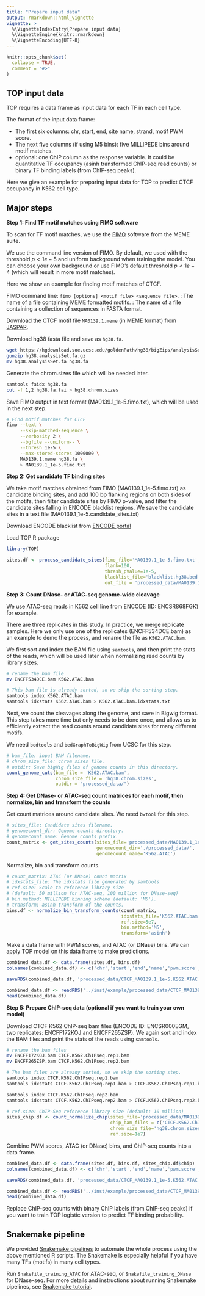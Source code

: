```yaml
---
title: "Prepare input data"
output: rmarkdown::html_vignette
vignette: >
  %\VignetteIndexEntry{Prepare input data}
  %\VignetteEngine{knitr::rmarkdown}
  %\VignetteEncoding{UTF-8}
---
```


```r
knitr::opts_chunk$set(
  collapse = TRUE,
  comment = "#>"
)
```

TOP input data
--------------
TOP requires a data frame as input data for each TF in each cell type. 

The format of the input data frame:

- The first six columns: chr, start, end, site name, strand, motif PWM score.
- The next five columns (if using M5 bins): five MILLIPEDE bins around motif matches. 
- optional: one ChIP column as the response variable. 
It could be quantitative TF occupancy 
(asinh transformed ChIP-seq read counts) or 
binary TF binding labels (from ChIP-seq peaks).


Here we give an example for preparing input data for TOP to predict CTCF occupancy 
in K562 cell type.

Major steps
--------------

**Step 1: Find TF motif matches using FIMO software**

To scan for TF motif matches, we use the [FIMO](http://meme-suite.org/doc/fimo.html?man_type=web)
software from the MEME suite.

We use the command line version of FIMO. By default, we used 
with the threshold $p < 1e-5$ and uniform background when training the model. 
You can choose your own background or use FIMO's default threshold $p < 1e-4$ 
(which will result in more motif matches).

Here we show an example for finding motif matches of CTCF. 

FIMO command line: `fimo [options] <motif file> <sequence file>`.
<motif file>: The name of a file containing MEME formatted motifs. 
<sequence file>: The name of a file containing a collection of sequences in FASTA format.

Download the CTCF motif file `MA0139.1.meme` (in MEME format)
from [JASPAR](https://jaspar.genereg.net/matrix/MA0139.1/). 

Download hg38 fasta file and save as `hg38.fa`.
```bash
wget https://hgdownload.soe.ucsc.edu/goldenPath/hg38/bigZips/analysisSet/hg38.analysisSet.fa.gz
gunzip hg38.analysisSet.fa.gz
mv hg38.analysisSet.fa hg38.fa
```

Generate the chrom.sizes file which will be needed later.
```bash
samtools faidx hg38.fa
cut -f 1,2 hg38.fa.fai > hg38.chrom.sizes
```

Save FIMO output in text format (MA0139.1_1e-5.fimo.txt), 
which will be used in the next step. 

```bash
# Find motif matches for CTCF
fimo --text \
     --skip-matched-sequence \
     --verbosity 2 \
     --bgfile --uniform-- \
     --thresh 1e-5 \
     --max-stored-scores 1000000 \
     MA0139.1.meme hg38.fa \
     > MA0139.1_1e-5.fimo.txt
```

**Step 2: Get candidate TF binding sites**

We take motif matches obtained from FIMO (MA0139.1_1e-5.fimo.txt) 
as candidate binding sites, and add 100 bp flanking regions on 
both sides of the motifs, then filter candidate sites by FIMO p-value, and
filter the candidate sites falling in ENCODE blacklist regions. 
We save the candidate sites in a text file (MA0139.1_1e-5.candidate_sites.txt)

Download ENCODE blacklist from [ENCODE portal](https://www.encodeproject.org/annotations/ENCSR636HFF/)

Load TOP R package
```r
library(TOP)
```

```r
sites.df <- process_candidate_sites(fimo_file='MA0139.1_1e-5.fimo.txt', 
                                    flank=100, 
                                    thresh_pValue=1e-5, 
                                    blacklist_file='blacklist.hg38.bed.gz',
                                    out_file = 'processed_data/MA0139.1_1e-5.candidate_sites.txt')
```

**Step 3: Count DNase- or ATAC-seq genome-wide cleavage**

We use ATAC-seq reads in K562 cell line from ENCODE (ID: ENCSR868FGK) for example. 

There are three replicates in this study. In practice, we merge replicate samples.
Here we only use one of the replicates (ENCFF534DCE.bam) as an example 
to demo the process, and rename the file as `K562.ATAC.bam`.

We first sort and index the BAM file using `samtools`,
and then print the stats of the reads, which will be used later 
when normalizing read counts by library sizes.

```bash
# rename the bam file
mv ENCFF534DCE.bam K562.ATAC.bam

# This bam file is already sorted, so we skip the sorting step. 
samtools index K562.ATAC.bam
samtools idxstats K562.ATAC.bam > K562.ATAC.bam.idxstats.txt
```

Next, we count the cleavages along the genome, 
and save in Bigwig format. 
This step takes more time but only needs to be done once, 
and allows us to efficiently extract the read counts around candidate sites
for many different motifs.

We need `bedtools` and `bedGraphToBigWig` from UCSC for this step.
```r
# bam_file: input BAM filename.
# chrom_size_file: chrom sizes file.
# outdir: Save bigWig files of genome counts in this directory.
count_genome_cuts(bam_file = 'K562.ATAC.bam', 
                  chrom_size_file = 'hg38.chrom.sizes', 
                  outdir = "processed_data/")
```

**Step 4: Get DNase- or ATAC-seq count matrices for each motif, then normalize, bin and transform the counts**

Get count matrices around candidate sites.
We need `bwtool` for this step.
```r
# sites_file: Candidate sites filename.
# genomecount_dir: Genome counts directory.
# genomecount_name: Genome counts prefix.
count_matrix <- get_sites_counts(sites_file='processed_data/MA0139.1_1e-5.candidate_sites.txt', 
                                 genomecount_dir='./processed_data/',
                                 genomecount_name='K562.ATAC')

```

Normalize, bin and transform counts.
```r
# count_matrix: ATAC (or DNase) count matrix
# idxstats_file: The idxstats file generated by samtools
# ref.size: Scale to reference library size 
# (default: 50 million for ATAC-seq, 100 million for DNase-seq)
# bin.method: MILLIPEDE binning scheme (default: 'M5').
# transform: asinh transform of the counts.
bins.df <- normalize_bin_transform_counts(count_matrix, 
                                          idxstats_file='K562.ATAC.bam.idxstats.txt', 
                                          ref.size=5e7,
                                          bin.method='M5',
                                          transform='asinh')
```

Make a data frame with PWM scores, and ATAC (or DNase) bins. 
We can apply TOP model on this data frame to make predictions.
```r
combined_data.df <- data.frame(sites.df, bins.df)
colnames(combined_data.df) <- c('chr','start','end','name','pwm.score','strand','p.value', paste0('bin', 1:ncol(bins.df)))

saveRDS(combined_data.df, 'processed_data/CTCF_MA0139.1_1e-5.K562.ATAC.M5.combined.data.rds')
```

```r
combined_data.df <- readRDS('../inst/example/processed_data/CTCF_MA0139.1_1e-5.K562.ATAC.M5.combined.data.rds')
head(combined_data.df)
```

**Step 5: Prepare ChIP-seq data (optional if you want to train your own model)**

Download CTCF K562 ChIP-seq bam files (ENCODE ID: ENCSR000EGM, two replicates: ENCFF172KOJ and ENCFF265ZSP).
We again sort and index the BAM files and print the stats of the reads using `samtools`.

```bash
# rename the bam files
mv ENCFF172KOJ.bam CTCF.K562.ChIPseq.rep1.bam
mv ENCFF265ZSP.bam CTCF.K562.ChIPseq.rep2.bam

# The bam files are already sorted, so we skip the sorting step. 
samtools index CTCF.K562.ChIPseq.rep1.bam
samtools idxstats CTCF.K562.ChIPseq.rep1.bam > CTCF.K562.ChIPseq.rep1.bam.idxstats.txt

samtools index CTCF.K562.ChIPseq.rep2.bam
samtools idxstats CTCF.K562.ChIPseq.rep2.bam > CTCF.K562.ChIPseq.rep2.bam.idxstats.txt

```


```r
# ref.size: ChIP-Seq reference library size (default: 10 million)
sites_chip.df <- count_normalize_chip(sites_file='processed_data/MA0139.1_1e-5.candidate_sites.txt', 
                                      chip_bam_files = c('CTCF.K562.ChIPseq.rep1.bam', 'CTCF.K562.ChIPseq.rep2.bam'),
                                      chrom_size_file='hg38.chrom.sizes', 
                                      ref.size=1e7)
```

Combine PWM scores, ATAC (or DNase) bins, and ChIP-seq counts into a data frame.
```r
combined_data.df <- data.frame(sites.df, bins.df, sites_chip.df$chip)
colnames(combined_data.df) <- c('chr','start','end','name','pwm.score','strand','p.value', paste0('bin', 1:ncol(bins.df)), 'chip')

saveRDS(combined_data.df, 'processed_data/CTCF_MA0139.1_1e-5.K562.ATAC.M5.ChIPcounts.combined.data.rds')

```

```r
combined_data.df <- readRDS('../inst/example/processed_data/CTCF_MA0139.1_1e-5.K562.ATAC.M5.ChIPcounts.combined.data.rds')
head(combined_data.df)
```

Replace ChIP-seq counts with binary ChIP labels (from ChIP-seq peaks) 
if you want to train TOP logistic version to predict TF binding probability.

Snakemake pipeline
-------------------

We provided [Snakemake pipelines](https://github.com/kevinlkx/TOP/tree/main/inst/snakemake) 
to automate the whole process using the above mentioned R scripts. 
The Snakemake is especially helpful if you have many TFs (motifs) in many cell types.

Run `Snakefile_training_ATAC` for ATAC-seq, or `Snakefile_training_DNase` for DNase-seq. 
For more details and instructions about running Snakemake pipelines, 
see [Snakemake tutorial](https://snakemake.readthedocs.io/en/stable/tutorial/tutorial.html).
